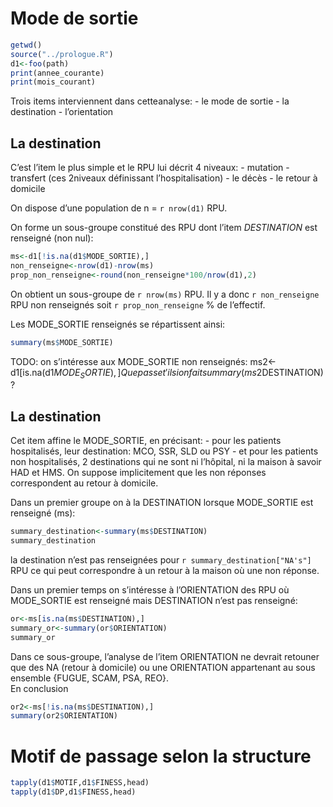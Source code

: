 Mode de sortie
========================================================
```r
getwd()
source("../prologue.R")
d1<-foo(path)
print(annee_courante)
print(mois_courant)
```
Trois items interviennent dans cetteanalyse:
- le mode de sortie
- la destination
- l'orientation

La destination
--------------
C'est l'item le plus simple et le RPU lui décrit 4 niveaux:
- mutation
- transfert (ces 2niveaux définissant l'hospitalisation)
- le décès
- le retour à domicile

On dispose d'une population de n = `r nrow(d1)` RPU.

On forme un sous-groupe constitué des RPU dont l'item *DESTINATION* est renseigné (non nul):
```r
ms<-d1[!is.na(d1$MODE_SORTIE),]
non_renseigne<-nrow(d1)-nrow(ms)
prop_non_renseigne<-round(non_renseigne*100/nrow(d1),2)
```
On obtient un sous-groupe de `r nrow(ms)` RPU. Il y a donc `r non_renseigne` RPU non renseignés soit `r prop_non_renseigne` % de l'effectif.

Les MODE_SORTIE renseignés se répartissent ainsi:
```r
summary(ms$MODE_SORTIE)
```
TODO: on s'intéresse aux MODE_SORTIE non renseignés: 
ms2<-d1[is.na(d1$MODE_SORTIE),]
Que passe t'il si on fait summary(ms2$DESTINATION) ?

La destination
--------------
Cet item affine le MODE_SORTIE, en précisant:
- pour les patients hospitalisés, leur destination: MCO, SSR, SLD ou PSY
- et pour les patients non hospitalisés, 2 destinations qui ne sont ni l'hôpital, ni la maison à savoir HAD et HMS.
On suppose implicitement que les non réponses correspondent au retour à domicile.

Dans un premier groupe on à la DESTINATION lorsque MODE_SORTIE est renseigné (ms):
```r
summary_destination<-summary(ms$DESTINATION)
summary_destination
```
la destination n'est pas renseignées pour `r summary_destination["NA's"]` RPU ce qui peut correspondre à un retour à la maison où une non réponse.

Dans un premier temps on s'intéresse à l'ORIENTATION des RPU où MODE_SORTIE est renseigné mais DESTINATION n'est pas renseigné:
```r
or<-ms[is.na(ms$DESTINATION),]
summary_or<-summary(or$ORIENTATION)
summary_or
```
Dans ce sous-groupe, l'analyse de l'item ORIENTATION ne devrait retouner que des NA (retour à domicile) ou une ORIENTATION appartenant au sous ensemble {FUGUE, SCAM, PSA, REO}.  
En conclusion 


```r
or2<-ms[!is.na(ms$DESTINATION),]
summary(or2$ORIENTATION)
```
Motif de passage selon la structure
===================================
```r
tapply(d1$MOTIF,d1$FINESS,head)
tapply(d1$DP,d1$FINESS,head)
```

